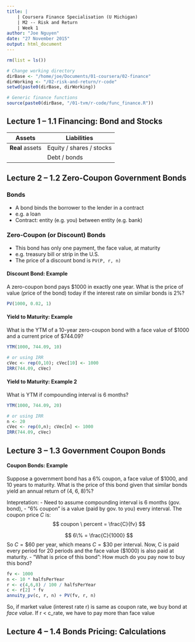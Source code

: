 ```yaml
---
title: |
    | Coursera Finance Specialisation (U Michigan)
    | M2 -- Risk and Return
    | Week 1
author: "Joe Nguyen"
date: "27 November 2015"
output: html_document
---
```


```r
rm(list = ls())

# Change working directory
dirBase <- "/home/joe/Documents/01-coursera/02-finance"
dirWorking <- "/02-risk-and-return/r-code"
setwd(paste0(dirBase, dirWorking))

# Generic finance functions
source(paste0(dirBase, "/01-tvm/r-code/func_finance.R"))
```

## Lecture 1 -- 1.1 Financing: Bond and Stocks

| Assets | Liabilities |
| ------ | ----------- |
| **Real** assets | Equity / shares / stocks |
|                 | Debt / bonds |


## Lecture 2 -- 1.2 Zero-Coupon Government Bonds

### Bonds

- A bond binds the borrower to the lender in a contract
- e.g. a loan
- Contract: entity (e.g. you) between entity (e.g. bank)


### Zero-Coupon (or Discount) Bonds

- This bond has only one payment, the face value, at maturity
- e.g. treasury bill or strip in the U.S.
- The price of a discount bond is `PV(P, r, n)`

#### Discount Bond: Example
A zero-coupon bond pays $1000 in exactly one year. What is the price of value (price of the bond) today if the interest rate on similar bonds is 2%?

```r
PV(1000, 0.02, 1)
```

#### Yield to Maturity: Example
What is the YTM of a 10-year zero-coupon bond with a face value of $1000 and a current price of $744.09?
```r
YTM(1000, 744.09, 10)

# or using IRR
cVec <- rep(0,10); cVec[10] <- 1000
IRR(744.09, cVec)
```

#### Yield to Maturity: Example 2
What is YTM if compounding interval is 6 months?
```r
YTM(1000, 744.09, 20)

# or using IRR
n <- 20
cVec <- rep(0,n); cVec[n] <- 1000
IRR(744.09, cVec)
```


## Lecture 3 -- 1.3 Government Coupon Bonds

#### Coupon Bonds: Example
Suppose a government bond has a 6% coupon, a face value of $1000, and 10 years to maturity. What is the price of this bond given that similar bonds yield an annual return of (4, 6, 8)%?

Intepretation:
- Need to assume compounding interval is 6 months (gov. bond),
- "6% coupon" is a value (paid by gov. to you) every interval. The coupon price $C$ is:
$$
coupon \ percent = \frac{C}{fv}
$$

$$
6\% = \frac{C}{1000}
$$
So $C = \$60$ per year, which means $C = \$30$ per interval. Now, C is paid every period for 20 periods and the face value ($1000) is also paid at maturity.
- "What is price of this bond": How much do you pay now to buy this bond? 
```r
fv <- 1000
n <- 10 * halfsPerYear
r <- c(4,6,8) / 100 / halfsPerYear
c <- r[2] * fv
annuity_pv(c, r, n) + PV(fv, r, n)
```

So, if market value (interest rate r) is same as coupon rate, we buy bond at *face value*. If r < c_rate, we have to pay more than face value

## Lecture 4 -- 1.4 Bonds Pricing: Calculations



